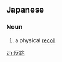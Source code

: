 ==Japanese==
{{ja-kanjitab|はん|ちょう|yomi=o}}

===Noun===
{{ja-noun|はんちょう}}

# a physical [[recoil]]

[[zh:反跳]]